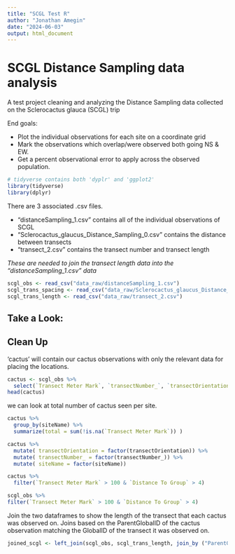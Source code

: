 ---
title: "SCGL Test R"
author: "Jonathan Amegin"
date: "2024-06-03"
output: html_document
---

# SCGL Distance Sampling data analysis

A test project cleaning and analyzing the Distance Sampling data collected on the Sclerocactus glauca (SCGL) trip

End goals:

-   Plot the individual observations for each site on a coordinate grid
-   Mark the observations which overlap/were observed both going NS & EW.
-   Get a percent observational error to apply across the observed population.

```{r message=FALSE, warning=FALSE, include=FALSE}
# tidyverse contains both 'dyplr' and 'ggplot2'
library(tidyverse)
library(dplyr)
```

There are 3 associated .csv files.

-   "distanceSampling_1.csv" contains all of the individual observations of SCGL
-   "Sclerocactus_glaucus_Distance_Sampling_0.csv" contains the distance between transects
-   "transect_2.csv" contains the transect number and transect length

*These are needed to join the transect length data into the "distanceSampling_1.csv" data*

```{r loading csv's message=FALSE, warning=FALSE, include=FALSE}
scgl_obs <- read_csv("data_raw/distanceSampling_1.csv")
scgl_trans_spacing <- read_csv("data_raw/Sclerocactus_glaucus_Distance_Sampling_0.csv")
scgl_trans_length <- read_csv("data_raw/transect_2.csv")
```

## Take a Look:


## Clean Up

'cactus' will contain our cactus observations with only the relevant data for placing the locations.
```{r}
cactus <- scgl_obs %>%  
  select(`Transect Meter Mark`, `transectNumber_`, `transectOrientation`, `siteName`, `distBetweenTransects`, `Distance To Group`)
head(cactus)

```

we can look at total number of cactus seen per site. 
```{r}
cactus %>% 
  group_by(siteName) %>% 
  summarize(total = sum(!is.na(`Transect Meter Mark`)) )
```

```{r}
cactus %>% 
  mutate( transectOrientation = factor(transectOrientation)) %>% 
  mutate( transectNumber_ = factor(transectNumber_)) %>% 
  mutate( siteName = factor(siteName))
```

```{r}
cactus %>% 
  filter(`Transect Meter Mark` > 100 & `Distance To Group` > 4)
```

```{r}
scgl_obs %>% 
filter(`Transect Meter Mark` > 100 & `Distance To Group` > 4)

```

Join the two dataframes to show the length of the transect that each cactus was observed on. Joins based on the ParentGlobalID of the cactus observation matching the GlobalID of the transect it was observed on.

```{r}
joined_scgl <- left_join(scgl_obs, scgl_trans_length, join_by ("ParentGlobalID"=="GlobalID"), relationship = "many-to-one")
```


